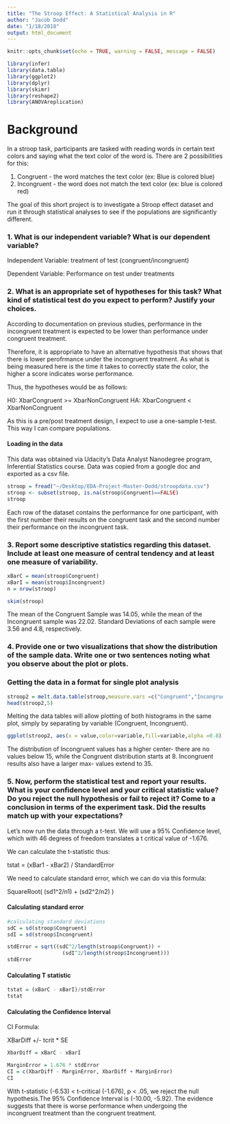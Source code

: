 ```yaml
---
title: "The Stroop Effect: A Statistical Analysis in R"
author: "Jacob Dodd"
date: "1/18/2018"
output: html_document
---
```


```r
knitr::opts_chunk$set(echo = TRUE, warning = FALSE, message = FALSE)
```

```r
library(infer)
library(data.table)
library(ggplot2)
library(dplyr)
library(skimr)
library(reshape2)
library(ANOVAreplication)
```
# Background

In a stroop task, participants are tasked with reading words in certain text colors and saying what the text color of the word is. There are 2 possibilities for this:

1) Congruent - the word matches the text color (ex: Blue is colored blue)
2) Incongruent - the word does not match the text color (ex: blue is colored red)

The goal of this short project is to investigate a Stroop effect dataset and run it through statistical analyses to see if the populations are significantly different. 


### 1. What is our independent variable? What is our dependent variable?

Independent Variable: treatment of test (congruent/incongruent)

Dependent Variable: Performance on test under treatments

### 2. What is an appropriate set of hypotheses for this task? What kind of statistical test do you expect to perform? Justify your choices.

According to documentation on previous studies, performance in the incongruent treatment is expected to be lower than performance under congruent treatment. 

Therefore, it is appropriate to have an alternative hypothesis that shows that there is lower perofrmance under the incongruent treatment. As what is being measured here is the time it takes to correctly state the color, the higher a score indicates worse performance.

Thus, the hypotheses would be as follows:

H0: XbarCongruent >= XbarNonCongruent
HA: XbarCongruent < XbarNonCongruent

As this is a pre/post treatment design, I expect to use a one-sample t-test. This way I can compare populations.

#### Loading in the data

This data was obtained via Udacity's Data Analyst Nanodegree program, Inferential Statistics course. Data was copied from a google doc and exported as a csv file.

```r
stroop = fread("~/Desktop/EDA-Project-Master-Dodd/stroopdata.csv")
stroop <- subset(stroop, is.na(stroop$Congruent)==FALSE)
stroop
```
Each row of the dataset contains the performance for one participant, with the first number their results on the congruent task and the second number their performance on the incongruent task.

### 3. Report some descriptive statistics regarding this dataset. Include at least one measure of central tendency and at least one measure of variability.

```r
xBarC = mean(stroop$Congruent)
xBarI = mean(stroop$Incongruent)
n = nrow(stroop)

skim(stroop)
```
The mean of the Congruent Sample was 14.05, while the mean of the Incongruent sample was 22.02.
Standard Deviations of each sample were 3.56 and 4.8, respectively.

### 4. Provide one or two visualizations that show the distribution of the sample data. Write one or two sentences noting what you observe about the plot or plots.

### Getting the data in a format for single plot analysis
```r
stroop2 = melt.data.table(stroop,measure.vars =c("Congruent","Incongruent"))
head(stroop2,5)
```

Melting the data tables will allow plotting of both histograms in the same plot, simply by separating by variable (Congruent, Incongruent).

```r
ggplot(stroop2, aes(x = value,color=variable,fill=variable,alpha =0.8)) + geom_histogram(binwidth = 1)

```

The distribution of Incongruent values has a higher center- there are no values below 15, while the Congruent distribution starts at 8. Incongruent results also have a larger max- values extend to 35. 

### 5. Now, perform the statistical test and report your results. What is your confidence level and your critical statistic value? Do you reject the null hypothesis or fail to reject it? Come to a conclusion in terms of the experiment task. Did the results match up with your expectations?

Let's now run the data through a t-test. We will use a 95% Confidence level, which with 46 degrees of freedom translates a t critical value of -1.676. 

We can calculate the t-statistic thus:

tstat = (xBar1 - xBar2) / StandardError

We need to calculate standard error, which we can do via this formula:

SquareRoot( (sd1^2/n1)  + (sd2^2/n2) )

#### Calculating standard error
```r
#calculating standard deviations
sdC = sd(stroop$Congruent)
sdI = sd(stroop$Incongruent)

stdError = sqrt((sdC^2/length(stroop$Congruent)) + 
                  (sdI^2/length(stroop$Incongruent)))
stdError
```

#### Calculating T statistic
```r
tstat = (xBarC - xBarI)/stdError
tstat
```

#### Calculating the Confidence Interval

CI Formula: 

XBarDiff +/- tcrit * SE

```r
XbarDiff = xBarC - xBarI

MarginError = 1.676 * stdError
CI = c(XbarDiff - MarginError, XbarDiff + MarginError)
CI
```

With t-statistic (-6.53) < t-critical (-1.676), p < .05, we reject the null hypothesis.The 95% Confidence Interval is (-10.00, -5.92). The evidence suggests that there is worse performance when undergoing the incongruent treatment than the congruent treatment. 


